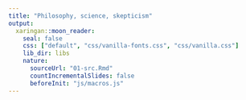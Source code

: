 ```yaml
---
title: "Philosophy, science, skepticism"
output:
  xaringan::moon_reader:
    seal: false
    css: ["default", "css/vanilla-fonts.css", "css/vanilla.css"]
    lib_dir: libs
    nature:
      sourceUrl: "01-src.Rmd"
      countIncrementalSlides: false
      beforeInit: "js/macros.js" 
--- 
```

